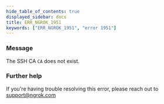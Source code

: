 ```yaml
---
hide_table_of_contents: true
displayed_sidebar: docs
title: ERR_NGROK_1951
keywords: ["ERR_NGROK_1951", "error 1951"]
---
```


### Message

The SSH CA `CA` does not exist.

### Further help

If you're having trouble resolving this error, please reach out to [support@ngrok.com](mailto:support@ngrok.com?subject=Help%20with%20ERR_NGROK_1951)
